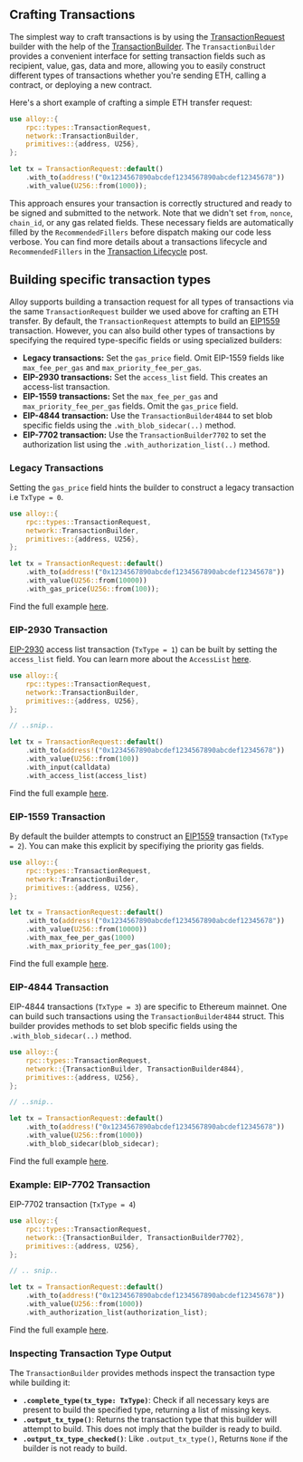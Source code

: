 ## Crafting Transactions

The simplest way to craft transactions is by using the [TransactionRequest](https://docs.rs/alloy-rpc-types/latest/alloy_rpc_types/transaction/struct.TransactionRequest.html) builder with the help of the [TransactionBuilder](https://docs.rs/alloy-network/latest/alloy_network/trait.TransactionBuilder.html). The `TransactionBuilder` provides a convenient interface for setting transaction fields such as recipient, value, gas, data and more, allowing you to easily construct different types of transactions whether you're sending ETH, calling a contract, or deploying a new contract.

Here's a short example of crafting a simple ETH transfer request:

```rust showLineNumbers
use alloy::{
    rpc::types::TransactionRequest,
    network::TransactionBuilder,
    primitives::{address, U256},
};

let tx = TransactionRequest::default()
    .with_to(address!("0x1234567890abcdef1234567890abcdef12345678"))
    .with_value(U256::from(1000));
```

This approach ensures your transaction is correctly structured and ready to be signed and submitted to the network. Note that we didn't set `from`, `nonce`, `chain_id`, or any gas related fields. These necessary fields are automatically filled by the `RecommendedFillers` before dispatch making our code less verbose. You can find more details about a transactions lifecycle and `RecommendedFillers` in the [Transaction Lifecycle](/transactions/transaction-lifecycle) post.

## Building specific transaction types

Alloy supports building a transaction request for all types of transactions via the same `TransactionRequest` builder we used above for crafting an ETH transfer. By default, the `TransactionRequest` attempts to build an [EIP1559](https://eips.ethereum.org/EIPS/eip-1559) transaction. However, you can also build other types of transactions by specifying the required type-specific fields or using specialized builders:

- **Legacy transactions:** Set the `gas_price` field. Omit EIP-1559 fields like `max_fee_per_gas` and `max_priority_fee_per_gas`.
- **EIP-2930 transactions:** Set the `access_list` field. This creates an access-list transaction.
- **EIP-1559 transactions:** Set the `max_fee_per_gas` and `max_priority_fee_per_gas` fields. Omit the `gas_price` field.
- **EIP-4844 transaction:** Use the `TransactionBuilder4844` to set blob specific fields using the `.with_blob_sidecar(..)` method.
- **EIP-7702 transaction:** Use the `TransactionBuilder7702` to set the authorization list using the `.with_authorization_list(..)` method.

### Legacy Transactions

Setting the `gas_price` field hints the builder to construct a legacy transaction i.e `TxType = 0`.

```rust showLineNumbers
use alloy::{
    rpc::types::TransactionRequest,
    network::TransactionBuilder,
    primitives::{address, U256},
};

let tx = TransactionRequest::default()
    .with_to(address!("0x1234567890abcdef1234567890abcdef12345678"))
    .with_value(U256::from(10000))
    .with_gas_price(U256::from(100));
```

Find the full example [here](/transactions/sending-a-legacy-transaction).

### EIP-2930 Transaction

[EIP-2930](https://eips.ethereum.org/EIPS/eip-2930) access list transaction (`TxType = 1`) can be built by setting the `access_list` field. You can learn more about the `AccessList` [here](https://docs.rs/alloy-rpc-types-eth/latest/alloy_rpc_types_eth/transaction/struct.AccessList.html).

```rust showLineNumbers
use alloy::{
    rpc::types::TransactionRequest,
    network::TransactionBuilder,
    primitives::{address, U256},
};

// ..snip..

let tx = TransactionRequest::default()
    .with_to(address!("0x1234567890abcdef1234567890abcdef12345678"))
    .with_value(U256::from(100))
    .with_input(calldata)
    .with_access_list(access_list)
```

Find the full example [here](/transactions/using-access-lists).

### EIP-1559 Transaction

By default the builder attempts to construct an [EIP1559](https://eips.ethereum.org/EIPS/eip-1559) transaction (`TxType = 2`). You can make this explicit by specifiying the priority gas fields.

```rust showLineNumbers
use alloy::{
    rpc::types::TransactionRequest,
    network::TransactionBuilder,
    primitives::{address, U256},
};

let tx = TransactionRequest::default()
    .with_to(address!("0x1234567890abcdef1234567890abcdef12345678"))
    .with_value(U256::from(10000))
    .with_max_fee_per_gas(1000)
    .with_max_priority_fee_per_gas(100);
```

Find the full example [here](/transactions/sending-an-EIP-1559-transaction).

### EIP-4844 Transaction

EIP-4844 transactions (`TxType = 3`) are specific to Ethereum mainnet. One can build such transactions using the `TransactionBuilder4844` struct. This builder provides methods to set blob specific fields using the `.with_blob_sidecar(..)` method.

```rust showLineNumbers
use alloy::{
    rpc::types::TransactionRequest,
    network::{TransactionBuilder, TransactionBuilder4844},
    primitives::{address, U256},
};

// ..snip..

let tx = TransactionRequest::default()
    .with_to(address!("0x1234567890abcdef1234567890abcdef12345678"))
    .with_value(U256::from(1000))
    .with_blob_sidecar(blob_sidecar);
```

Find the full example [here](/transactions/sending-an-EIP-4844-transaction).

### Example: EIP-7702 Transaction

EIP-7702 transaction (`TxType = 4`)

```rust showLineNumbers
use alloy::{
    rpc::types::TransactionRequest,
    network::{TransactionBuilder, TransactionBuilder7702},
    primitives::{address, U256},
};

// .. snip..

let tx = TransactionRequest::default()
    .with_to(address!("0x1234567890abcdef1234567890abcdef12345678"))
    .with_value(U256::from(1000))
    .with_authorization_list(authorization_list);
```

Find the full example [here](/transactions/sending-an-EIP-7702-transaction).

### Inspecting Transaction Type Output

The `TransactionBuilder` provides methods inspect the transaction type while building it:

- **`.complete_type(tx_type: TxType)`**: Check if all necessary keys are present to build the specified type, returning a list of missing keys.
- **`.output_tx_type()`**: Returns the transaction type that this builder will attempt to build. This does not imply that the builder is ready to build.
- **`.output_tx_type_checked()`**: Like `.output_tx_type()`, Returns `None` if the builder is not ready to build.
